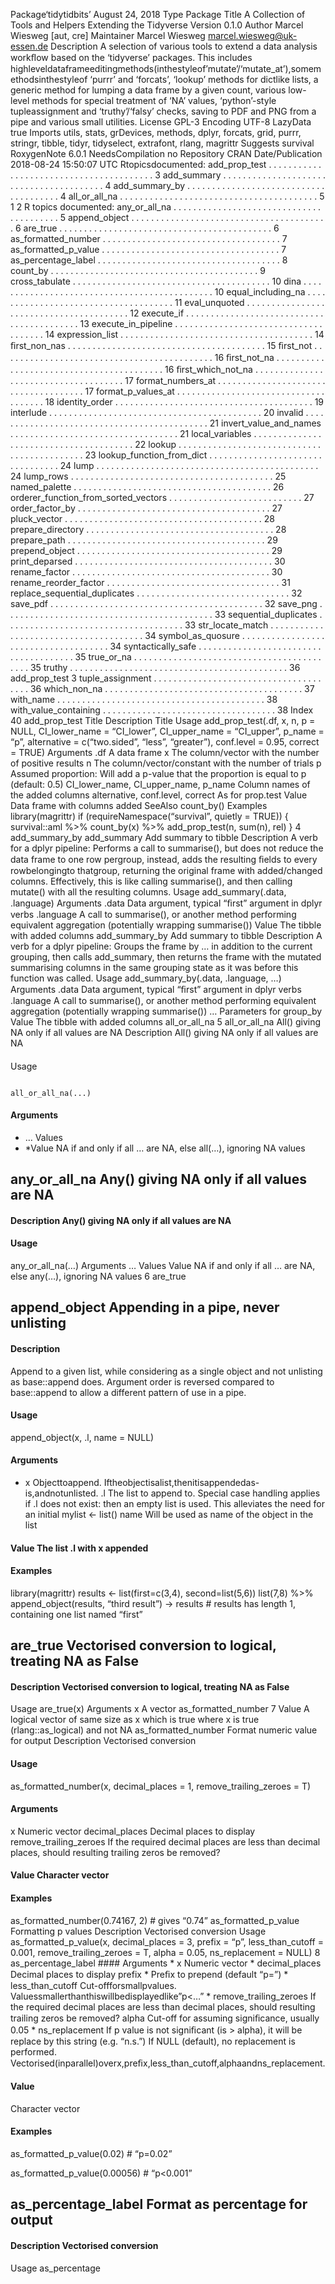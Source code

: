 Package‘tidytidbits’ August 24, 2018
Type Package Title A Collection of Tools and Helpers Extending the Tidyverse Version 0.1.0 Author Marcel Wiesweg [aut, cre] Maintainer Marcel Wiesweg <marcel.wiesweg@uk-essen.de> Description A selection of various tools to extend a data analysis workﬂow based on the 'tidyverse' packages. This includes highleveldataframeeditingmethods(inthestyleof'mutate'/'mutate_at'),somemethodsinthestyleof 'purrr' and 'forcats', 'lookup' methods for dictlike lists, a generic method for lumping a data frame by a given count, various low-level methods for special treatment of 'NA' values, 'python'-style tupleassignment and 'truthy'/'falsy' checks, saving to PDF and PNG from a pipe and various small utilities. License GPL-3 Encoding UTF-8 LazyData true Imports utils, stats, grDevices, methods, dplyr, forcats, grid, purrr, stringr, tibble, tidyr, tidyselect, extrafont, rlang, magrittr Suggests survival RoxygenNote 6.0.1 NeedsCompilation no Repository CRAN Date/Publication 2018-08-24 15:50:07 UTC
Rtopicsdocumented: add_prop_test . . . . . . . . . . . . . . . . . . . . . . . . . . . . . . . . . . . . . . . . 3 add_summary . . . . . . . . . . . . . . . . . . . . . . . . . . . . . . . . . . . . . . . . 4 add_summary_by . . . . . . . . . . . . . . . . . . . . . . . . . . . . . . . . . . . . . . 4 all_or_all_na . . . . . . . . . . . . . . . . . . . . . . . . . . . . . . . . . . . . . . . . 5
1
2 R topics documented:
any_or_all_na . . . . . . . . . . . . . . . . . . . . . . . . . . . . . . . . . . . . . . . . 5 append_object . . . . . . . . . . . . . . . . . . . . . . . . . . . . . . . . . . . . . . . . 6 are_true . . . . . . . . . . . . . . . . . . . . . . . . . . . . . . . . . . . . . . . . . . . 6 as_formatted_number . . . . . . . . . . . . . . . . . . . . . . . . . . . . . . . . . . . . 7 as_formatted_p_value . . . . . . . . . . . . . . . . . . . . . . . . . . . . . . . . . . . . 7 as_percentage_label . . . . . . . . . . . . . . . . . . . . . . . . . . . . . . . . . . . . . 8 count_by . . . . . . . . . . . . . . . . . . . . . . . . . . . . . . . . . . . . . . . . . . 9 cross_tabulate . . . . . . . . . . . . . . . . . . . . . . . . . . . . . . . . . . . . . . . . 10 dina . . . . . . . . . . . . . . . . . . . . . . . . . . . . . . . . . . . . . . . . . . . . . 10 equal_including_na . . . . . . . . . . . . . . . . . . . . . . . . . . . . . . . . . . . . . 11 eval_unquoted . . . . . . . . . . . . . . . . . . . . . . . . . . . . . . . . . . . . . . . . 12 execute_if . . . . . . . . . . . . . . . . . . . . . . . . . . . . . . . . . . . . . . . . . . 13 execute_in_pipeline . . . . . . . . . . . . . . . . . . . . . . . . . . . . . . . . . . . . . 14 expression_list . . . . . . . . . . . . . . . . . . . . . . . . . . . . . . . . . . . . . . . 14 ﬁrst_non_nas . . . . . . . . . . . . . . . . . . . . . . . . . . . . . . . . . . . . . . . . 15 ﬁrst_not . . . . . . . . . . . . . . . . . . . . . . . . . . . . . . . . . . . . . . . . . . . 16 ﬁrst_not_na . . . . . . . . . . . . . . . . . . . . . . . . . . . . . . . . . . . . . . . . . 16 ﬁrst_which_not_na . . . . . . . . . . . . . . . . . . . . . . . . . . . . . . . . . . . . . 17 format_numbers_at . . . . . . . . . . . . . . . . . . . . . . . . . . . . . . . . . . . . . 17 format_p_values_at . . . . . . . . . . . . . . . . . . . . . . . . . . . . . . . . . . . . . 18 identity_order . . . . . . . . . . . . . . . . . . . . . . . . . . . . . . . . . . . . . . . . 19 interlude . . . . . . . . . . . . . . . . . . . . . . . . . . . . . . . . . . . . . . . . . . . 20 invalid . . . . . . . . . . . . . . . . . . . . . . . . . . . . . . . . . . . . . . . . . . . . 21 invert_value_and_names . . . . . . . . . . . . . . . . . . . . . . . . . . . . . . . . . . 21 local_variables . . . . . . . . . . . . . . . . . . . . . . . . . . . . . . . . . . . . . . . 22 lookup . . . . . . . . . . . . . . . . . . . . . . . . . . . . . . . . . . . . . . . . . . . . 23 lookup_function_from_dict . . . . . . . . . . . . . . . . . . . . . . . . . . . . . . . . . 24 lump . . . . . . . . . . . . . . . . . . . . . . . . . . . . . . . . . . . . . . . . . . . . . 24 lump_rows . . . . . . . . . . . . . . . . . . . . . . . . . . . . . . . . . . . . . . . . . 25 named_palette . . . . . . . . . . . . . . . . . . . . . . . . . . . . . . . . . . . . . . . . 26 orderer_function_from_sorted_vectors . . . . . . . . . . . . . . . . . . . . . . . . . . . 27 order_factor_by . . . . . . . . . . . . . . . . . . . . . . . . . . . . . . . . . . . . . . . 27 pluck_vector . . . . . . . . . . . . . . . . . . . . . . . . . . . . . . . . . . . . . . . . 28 prepare_directory . . . . . . . . . . . . . . . . . . . . . . . . . . . . . . . . . . . . . . 28 prepare_path . . . . . . . . . . . . . . . . . . . . . . . . . . . . . . . . . . . . . . . . 29 prepend_object . . . . . . . . . . . . . . . . . . . . . . . . . . . . . . . . . . . . . . . 29 print_deparsed . . . . . . . . . . . . . . . . . . . . . . . . . . . . . . . . . . . . . . . . 30 rename_factor . . . . . . . . . . . . . . . . . . . . . . . . . . . . . . . . . . . . . . . . 30 rename_reorder_factor . . . . . . . . . . . . . . . . . . . . . . . . . . . . . . . . . . . 31 replace_sequential_duplicates . . . . . . . . . . . . . . . . . . . . . . . . . . . . . . . 32 save_pdf . . . . . . . . . . . . . . . . . . . . . . . . . . . . . . . . . . . . . . . . . . . 32 save_png . . . . . . . . . . . . . . . . . . . . . . . . . . . . . . . . . . . . . . . . . . 33 sequential_duplicates . . . . . . . . . . . . . . . . . . . . . . . . . . . . . . . . . . . . 33 str_locate_match . . . . . . . . . . . . . . . . . . . . . . . . . . . . . . . . . . . . . . 34 symbol_as_quosure . . . . . . . . . . . . . . . . . . . . . . . . . . . . . . . . . . . . . 34 syntactically_safe . . . . . . . . . . . . . . . . . . . . . . . . . . . . . . . . . . . . . . 35 true_or_na . . . . . . . . . . . . . . . . . . . . . . . . . . . . . . . . . . . . . . . . . . 35 truthy . . . . . . . . . . . . . . . . . . . . . . . . . . . . . . . . . . . . . . . . . . . . 36
add_prop_test 3
tuple_assignment . . . . . . . . . . . . . . . . . . . . . . . . . . . . . . . . . . . . . . 36 which_non_na . . . . . . . . . . . . . . . . . . . . . . . . . . . . . . . . . . . . . . . . 37 with_name . . . . . . . . . . . . . . . . . . . . . . . . . . . . . . . . . . . . . . . . . . 38 with_value_containing . . . . . . . . . . . . . . . . . . . . . . . . . . . . . . . . . . . 38
Index 40
add_prop_test Title
Description Title
Usage add_prop_test(.df, x, n, p = NULL, CI_lower_name = "CI_lower", CI_upper_name = "CI_upper", p_name = "p", alternative = c("two.sided", "less", "greater"), conf.level = 0.95, correct = TRUE)
Arguments .df A data frame x The column/vector with the number of positive results n The column/vector/constant with the number of trials p Assumed proportion: Will add a p-value that the proportion is equal to p (default: 0.5) CI_lower_name, CI_upper_name, p_name Column names of the added columns alternative, conf.level, correct As for prop.test
Value Data frame with columns added
SeeAlso count_by()
Examples
library(magrittr) if (requireNamespace("survival", quietly = TRUE)) { survival::aml %>% count_by(x) %>% add_prop_test(n, sum(n), rel) }
4 add_summary_by
add_summary Add summary to tibble
Description A verb for a dplyr pipeline: Performs a call to summarise(), but does not reduce the data frame to one row pergroup, instead, adds the resulting ﬁelds to every rowbelongingto thatgroup, returning the original frame with added/changed columns. Effectively, this is like calling summarise(), and then calling mutate() with all the resulting columns.
Usage add_summary(.data, .language)
Arguments .data Data argument, typical "ﬁrst" argument in dplyr verbs .language A call to summarise(), or another method performing equivalent aggregation (potentially wrapping summarise())
Value The tibble with added columns
add_summary_by Add summary to tibble
Description A verb for a dplyr pipeline: Groups the frame by ... in addition to the current grouping, then calls add_summary, then returns the frame with the mutated summarising columns in the same grouping state as it was before this function was called.
Usage add_summary_by(.data, .language, ...)
Arguments .data Data argument, typical "ﬁrst" argument in dplyr verbs .language A call to summarise(), or another method performing equivalent aggregation (potentially wrapping summarise()) ... Parameters for group_by
Value The tibble with added columns
all_or_all_na 5
all_or_all_na All() giving NA only if all values are NA
Description All() giving NA only if all values are NA

####
Usage
<pre><code>
all_or_all_na(...)
</code></pre>
#### Arguments 
* ... Values
* *Value NA if and only if all ... are NA, else all(...), ignoring NA values

## any_or_all_na Any() giving NA only if all values are NA

#### Description Any() giving NA only if all values are NA

#### Usage
any_or_all_na(...)
Arguments ... Values
Value NA if and only if all ... are NA, else any(...), ignoring NA values
6 are_true

## append_object Appending in a pipe, never unlisting

#### Description 
Append to a given list, while considering as a single object and not unlisting as base::append does. Argument order is reversed compared to base::append to allow a different pattern of use in a pipe.

#### Usage 
append_object(x, .l, name = NULL)

#### Arguments
* x Objecttoappend. Iftheobjectisalist,thenitisappendedas-is,andnotunlisted. .l The list to append to. Special case handling applies if .l does not exist: then an empty list is used. This alleviates the need for an initial mylist <- list() name Will be used as name of the object in the list

#### Value The list .l with x appended

#### Examples
library(magrittr) 
results <- list(first=c(3,4), second=list(5,6)) list(7,8) %>% append_object(results, "third result") -> results 
# results has length 1, containing one list named "first"

## are_true Vectorised conversion to logical, treating NA as False

#### Description Vectorised conversion to logical, treating NA as False
Usage are_true(x)
Arguments x A vector
as_formatted_number 7
Value A logical vector of same size as x which is true where x is true (rlang::as_logical) and not NA
as_formatted_number Format numeric value for output
Description Vectorised conversion

#### Usage
as_formatted_number(x, decimal_places = 1, remove_trailing_zeroes = T)

#### Arguments 
x Numeric vector decimal_places Decimal places to display remove_trailing_zeroes If the required decimal places are less than decimal places, should resulting trailing zeros be removed?

#### Value Character vector

#### Examples
as_formatted_number(0.74167, 2) # gives "0.74"
as_formatted_p_value Formatting p values
Description Vectorised conversion
Usage
as_formatted_p_value(x, decimal_places = 3, prefix = "p", less_than_cutoff = 0.001, remove_trailing_zeroes = T, alpha = 0.05, ns_replacement = NULL)
8 as_percentage_label
#### Arguments 
* x Numeric vector 
* decimal_places Decimal places to display prefix 
* Preﬁx to prepend (default "p=") 
* less_than_cutoff Cut-offforsmallpvalues. Valuessmallerthanthiswillbedisplayedlike"p<..." 
* remove_trailing_zeroes If the required decimal places are less than decimal places, should resulting trailing zeros be removed? alpha Cut-off for assuming signiﬁcance, usually 0.05 
* ns_replacement If p value is not signiﬁcant (is > alpha), it will be replace by this string (e.g. "n.s.") If NULL (default), no replacement is performed. Vectorised(inparallel)overx,preﬁx,less_than_cutoff,alphaandns_replacement.

#### Value 
Character vector

#### Examples
as_formatted_p_value(0.02) # "p=0.02" 

as_formatted_p_value(0.00056) # "p<0.001"

## as_percentage_label Format as percentage for output

#### Description Vectorised conversion
Usage as_percentage

